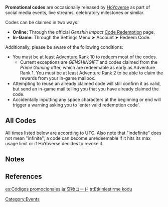 '''Promotional codes''' are occasionally released by [[HoYoverse]] as part of social media events, live streams, celebratory milestones or similar.

Codes can be claimed in two ways:
*'''Online:''' Through the official ''Genshin Impact'' [https://genshin.hoyoverse.com/en/gift Code Redemption] page.
*'''In-Game:''' Through the Settings Menu ➤ Account ➤ Redeem Code.

Additionally, please be aware of the following conditions:
*You must be at least [[Adventure Rank]] 10 to redeem most of the codes.
**Current exceptions are ''GENSHINGIFT'' and codes claimed from the ''Prime Gaming'' offer, which are redeemable as early as Adventure Rank 1. You must be at least Adventure Rank 2 to be able to claim the rewards from your in-game mailbox.
*Attempting to reuse an already claimed code will still confirm it as valid, but send an in-game mail telling you that you have already claimed the code.
*Accidentally inputting any space characters at the beginning or end will trigger a warning asking you to 'enter valid redemption code'.

==All Codes==
All times listed below are according to UTC. Also note that "indefinite" does not mean "infinite"; a code can become unredeemable if it hits its max usage limit or if HoYoverse decides to revoke it.
{{GenshinCodesContainer|1=<!--
To add to this list:
1. Copy the following code:
   {{CodeRow
   |notacode=no
   |code
   |ref=[references]
   |server
   |reward
   |discovery date
   |expiry
   }}
2. Replace "code" with the Genshin code (or the link to where you can get the codes). If what is provided is not a code, add the parameter "notacode=yes" before this. Add references to the |ref= parameter.
3. Replace "server" with NA (America), EU (Europe), SEA (Asia), CN (China), or SAR (TW/HK/Macao). Use 'A' for all servers.
4. Replace "reward" with the appropriate reward templates
5. Replace "discovery date" with the date of discovery
6. Replace "expiry" with the UTC date that the code expires. You can convert to UTC by searching Bing or Google.
7. You can add optional notes by adding to the seventh parameter.
-->
{{CodeRow|LA9C3RHPPHQH|A|{{Item|Primogem|20|x=60}}<br />{{Item|Adventurer's Experience|20|x=5}}|2023-03-01|unknown}}
{{CodeRow|SSRCJ8HSV7UM|A|{{Item|Adventurer's Experience|20|x=10}}<br />{{Item|Mora|20|x=10000}}<br />{{Item|Fine Enhancement Ore|20|x=5}}<br />{{Item|Fisherman's Toast|20|x=5}}<br />{{Item|Goulash|20|x=5}}<br />|2023-03-01|unknown}}
{{CodeRow|DAQS9FPX2U35|A|{{Item|Primogem|20|x=60}}<br />{{Item|Adventurer's Experience|20|x=5}}|2023-01-18|unknown}}
{{CodeRow|notacode=yes|[https://gaming.amazon.com/loot/genshinimpact Prime Gaming]|A||2022-12-14|2023-05-23|8 Drops in total. 2 Codes Each Month.}}
{{CodeRow|GENSHINGIFT|A|{{Item|Primogem|20|x=50}}<br />{{Item|Hero's Wit|20|x=3}}|2020-11-10|indef|Found in ads located on YouTube and similar. Code hit max usage 5 August 2021, but started working again as early as 11 August 2021.}}
{{CodeRow|KARU3RG6NY65|A|{{Item|Primogem|20|x=100}}<br />{{Item|Mystic Enhancement Ore|20|x=10}}|2023-02-17|2023-02-18|3.5 Livestream Codes}}
{{CodeRow|5SRC28YNNYP9|A|{{Item|Primogem|20|x=100}}<br />{{Item|Hero's Wit|20|x=5}}|2023-02-17|2023-02-18|3.5  Livestream Codes}}
{{CodeRow|SB8UJ9H7NH8V|A|{{Item|Primogem|20|x=100}}<br />{{Item|Mora|20|x=50000}}|2023-02-17|2023-02-18|3.5 Livestream Codes}}
{{CodeRow|FTRUFT7AT5SV|A|{{Item|Adventurer's Experience|20|x=10}}<br />{{Item|Mora|20|x=10000}}<br />{{Item|Fine Enhancement Ore|20|x=5}}<br />{{Item|Fried Radish Balls|20|x=5}}<br />{{Item|Satisfying Salad|20|x=5}}|2023-01-18|2023-02-28}}
{{CodeRow|XBRSDNF6BP4R|A|{{Item|Primogem|20|x=60}}<br />{{Item|Adventurer's Experience|20|x=5}}|2022-12-07|2023-02-07}}
{{CodeRow|notacode=yes|[https://act.hoyolab.com/bbs/event/20230111ost/index.html Paimon's Starlight Expedition]|A|{{Item|Primogem|20|x=40}}|2023-01-11|2023-01-18}}
{{CodeRow|2T9AUV3YPV49|A|{{Item|Adventurer's Experience|20|x=10}}<br />{{Item|Mora|20|x=10000}}<br />{{Item|Fine Enhancement Ore|20|x=5}}<br />{{Item|Sweet Madame|20|x=5}}<br />{{Item|Tea Break Pancake|20|x=5}}|2022-12-07|2023-01-17}}
{{CodeRow|NS8TUVJYR4UH|ref=<ref name="2023-01-18">Video: [[:File:Version 3.4 Special Program｜Genshin Impact|Version 3.4 Special Program]]</ref>|A|{{Item|Primogem|20|x=100}}<br />{{Item|Mystic Enhancement Ore|20|x=10}}|2023-01-06|2023-01-07|3.4 Livestream Codes}}
{{CodeRow|NSQTVCKYRMDM|ref=<ref name="2023-01-18" />|A|{{Item|Primogem|20|x=100}}<br />{{Item|Hero's Wit|20|x=5}}|2023-01-06|2023-01-07|3.4 Livestream Codes}}
{{CodeRow|LB8SDUJYQ4V9|ref=<ref name="2023-01-18" />|A|{{Item|Primogem|20|x=100}}<br />{{Item|Mora|20|x=50000}}|2023-01-06|2023-01-07|3.4 Livestream Codes}}
{{CodeRow|notacode=yes|[https://www.amdrewards.com/genshinimpact AMD Rewards]<br />(3.3 Giveaway)|A|{{Item|Primogem|20|x=30}}|2022-12-07|2023-01-07}}
{{CodeRow|NT8SU92DKFRZ|A|{{Item|Primogem|20|x=60}}<br />{{Item|Adventurer's Experience|20|x=5}}|2022-11-02|2022-12-07}}
{{CodeRow|8ARAU6FNBNPV|A|{{Item|Primogem|20|x=100}}<br />{{Item|Mystic Enhancement Ore|20|x=10}}|2022-11-25|2022-11-26|3.3 Livestream Codes}}
{{CodeRow|ET9SUPENB765|ref=<ref name="2022-11-02">Video: [[:File:Version 3.3 Special Program｜Genshin Impact|Version 3.3 Special Program]]</ref>|A|{{Item|Primogem|20|x=100}}<br />{{Item|Mora|20|x=50000}}|2022-11-25|2022-11-26|3.3 Livestream Codes}}
{{CodeRow|NS8BD6EPS77Z|ref=<ref name="2022-11-02" />|A|{{Item|Primogem|20|x=100}}<br />{{Item|Hero's Wit|20|x=5}}|2022-11-25|2022-11-26|3.3 Livestream Codes}}
{{CodeRow|8ARAU6FNBNPV|ref=<ref name="2022-11-02" />|A|{{Item|Primogem|20|x=100}}<br />{{Item|Mystic Enhancement Ore|20|x=10}}|2022-11-25|2022-11-26|3.3 Livestream Codes}}
{{CodeRow|WARBDRR9MCQ9|A|{{Item|Mora|20|x=10000}}<br />{{Item|Adventurer's Experience|20|x=10}}<br />{{Item|Fine Enhancement Ore|20|x=5}}<br />{{Item|Northern Smoked Chicken|20|x=5}}<br />{{Item|Flaming Red Bolognese|20|x=5}}|2022-11-02|2022-11-03}}
{{CodeRow|MA6RPW8GGJAM|A|{{Item|Primogem|20|x=60}}<br />{{Item|Adventurer's Experience|20|x=5}}|2022-09-28|2022-11-02}}
{{CodeRow|GS6RLKGKWUER|ref=<ref name="2022-10-23">Video: [[:File:Version 3.2 Special Program｜Genshin Impact|Version 3.2 Special Program]]</ref>|A|{{Item|Primogem|20|x=100}}<br />{{Item|Mora|20|x=50000}}|2022-10-23|2022-10-24|3.2 Livestream Codes}}
{{CodeRow|KS6QL3YJFCWM|ref=<ref name="2022-10-23" />|A|{{Item|Primogem|20|x=100}}<br />{{Item|Hero's Wit|20|x=5}}|2022-10-23|2022-10-24|3.2 Livestream Codes}}
{{CodeRow|6SP942Z3XVWH|ref=<ref name="2022-10-23" />|A|{{Item|Primogem|20|x=100}}<br />{{Item|Mystic Enhancement Ore|20|x=10}}|2022-10-23|2022-10-24|3.2 Livestream Codes}}
{{CodeRow|6A6VJTWGCPYV|A|{{Item|Primogem|20|x=60}}<br />{{Item|Adventurer's Experience|20|x=5}}|2022-08-24|2022-10-06}}
{{CodeRow|2BP9HY6BYFR5|ref=<ref name="2022-09-16">Video: [[:File:Version 3.1 Special Program｜Genshin Impact|Version 3.1 Special Program]]</ref>|A|{{Item|Primogem|20|x=100}}<br />{{Item|Mora|20|x=50000}}|2022-09-16|2022-09-17|3.1 Livestream Codes}}
{{CodeRow|JT78YH7SGWRZ|ref=<ref name="2022-09-16" />|A|{{Item|Primogem|20|x=100}}<br />{{Item|Hero's Wit|20|x=5}}|2022-09-16|2022-09-17|3.1 Livestream Codes}}
{{CodeRow|3B6RYY7AHX9D|ref=<ref name="2022-09-16" />|A|{{Item|Primogem|20|x=100}}<br />{{Item|Mystic Enhancement Ore|20|x=10}}|2022-09-16|2022-09-17|3.1 Livestream Codes}}
{{CodeRow|XTNDKTEBWA59|A|{{Item|Primogem|20|x=60}}<br />{{Item|Adventurer's Experience|20|x=5}}|2022-07-15|2022-08-22}}
{{CodeRow|KT7DKSFGCRWD|ref=<ref name="2022-08-13">Video: [[:File:Version 3.0 Special Program｜Genshin Impact|Version 3.0 Special Program]]</ref>|A|{{Item|Primogem|20|x=100}}<br />{{Item|Mora|20|x=50000}}|2022-08-13|2022-08-14|3.0 Livestream Codes}}
{{CodeRow|EA7VKTFHU9VR|ref=<ref name="2022-08-13" />|A|{{Item|Primogem|20|x=100}}<br />{{Item|Hero's Wit|20|x=5}}|2022-08-13|2022-08-14|3.0 Livestream Codes}}
{{CodeRow|8ANCKTWYVRD5|ref=<ref name="2022-08-13" />|A|{{Item|Primogem|20|x=100}}<br />{{Item|Mystic Enhancement Ore|20|x=10}}|2022-08-13|2022-08-14|3.0 Livestream Codes}}
{{CodeRow|MTNUJBXDD72R|A|{{Item|Primogem|20|x=60}}<br />{{Item|Adventurer's Experience|20|x=5}}|2022-05-31|2022-07-15}}
{{CodeRow|HA6C2AFBXSZV|ref=<ref name="2022-07-02">Video: [[:File:Version 2.8 Special Program｜Genshin Impact|Version 2.8 Special Program]]</ref>|A|{{Item|Primogem|20|x=100}}<br />{{Item|Mora|20|x=50000}}|2022-07-02|2022-07-03|2.8 Livestream Codes}}
{{CodeRow|WANVJAFAXTER|ref=<ref name="2022-07-02" />|A|{{Item|Primogem|20|x=100}}<br />{{Item|Hero's Wit|20|x=5}}|2022-07-02|2022-07-03|2.8 Livestream Codes}}
{{CodeRow|DTNVKAWBWSF5|ref=<ref name="2022-07-02" />|A|{{Item|Primogem|20|x=100}}<br />{{Item|Mystic Enhancement Ore|20|x=10}}|2022-07-02|2022-07-03|2.8 Livestream Codes}}
{{CodeRow|notacode=yes|[https://store.epicgames.com/en-US/p/genshin-impact--mega-deal-bundle Mega Deal Bundle on Epic Games Store]|ref=<ref name="2022-06-02">Epic Games Store: [https://store.epicgames.com/en-US/news/the-epic-mega-deals-2022 MEGA Deals Week 3]</ref>|A|{{Item|Hero's Wit|20|x=5}}<br />{{Item|Mystic Enhancement Ore|20|x=10}}<br />{{Item|Mora|20|x=80000}}<br />{{Item|Adventurer's Breakfast Sandwich|20|x=5}}|2022-06-02|2022-06-09|Received by e-mail after 'purchase'}}
{{CodeRow|MS7C3SV8DMZH|A|{{Item|Primogem|20|x=60}}<br />{{Item|Adventurer's Experience|20|x=5}}|2022-03-29|2022-05-31}}
{{CodeRow|HSNUKTXCCPWV|ref=<ref name="2022-05-20">Video: [[:File:Version 2.7 Special Program｜Genshin Impact|Version 2.7 Special Program]]</ref>|A|{{Item|Primogem|20|x=100}}<br />{{Item|Mora|20|x=50000}}|2022-05-20|2022-05-21|2.7 Livestream Codes}}
{{CodeRow|DTNUKTWCC6D9|ref=<ref name="2022-05-20" />|A|{{Item|Primogem|20|x=100}}<br />{{Item|Hero's Wit|20|x=5}}|2022-05-20|2022-05-21|2.7 Livestream Codes}}
{{CodeRow|LANVJSFUD6CM|ref=<ref name="2022-05-20" />|A|{{Item|Primogem|20|x=100}}<br />{{Item|Mystic Enhancement Ore|20|x=10}}|2022-05-20|2022-05-21|2.7 Livestream Codes}}
{{CodeRow|notacode=yes|[https://www.hoyolab.com/article/4044697 Paimon Extension on Twitch]|A|{{Item|Primogem|20|x=60}}<br />(See [[Paimon Extension on Twitch]])|2022-03-31|2022-05-10|Players must participate in the mini-game to get promotional code.}}
{{CodeRow|ZSPDKSC3V8V5|A|{{Item|Primogem|20|x=60}}<br />{{Item|Adventurer's Experience|20|x=5}}|2022-02-16|2022-03-29}}
{{CodeRow|AB7CKBVQULE5|ref=<ref name="2022-03-18">Video: [[:File:Version 2.6 Special Program｜Genshin Impact|Version 2.6 Special Program]]</ref>|A|{{Item|Primogem|20|x=100}}<br />{{Item|Mystic Enhancement Ore|20|x=10}}|2022-03-18|2022-03-19|2.6 Livestream Codes}}
{{CodeRow|3TPUKSV8C5X9|ref=<ref name="2022-03-18"/>|A|{{Item|Primogem|20|x=100}}<br />{{Item|Hero's Wit|20|x=5}}|2022-03-18|2022-03-19|2.6 Livestream Codes}}
{{CodeRow|UT7C2TD8C5ZD|ref=<ref name="2022-03-18"/>|A|{{Item|Primogem|20|x=100}}<br />{{Item|Mora|20|x=50000}}|2022-03-18|2022-03-19|2.6 Livestream Codes}}
{{CodeRow|notacode=yes|[[Paimon's Chocolate Factory]]<br />(Web Event)|ref=<ref>Facebook: [https://www.facebook.com/Genshinimpact/posts/1126274411556081 Paimon's Chocolate Factory]</ref>|A|{{Item|Mora|20|x=20000}}<br />{{Item|Hero's Wit|20|x=3}}|2022-02-10|2022-02-25|Must have a Facebook account. Cannot redeem with another code on the same account.}}
{{CodeRow|9BPCJCQGHAWZ|A|{{Item|Primogem|20|x=60}}<br />{{Item|Adventurer's Experience|20|x=5}}|2022-01-05|2022-02-16}}
{{CodeRow|VTPU3CQWYCSD|ref=<ref name="2022-02-04">Video: [[:File:Version 2.5 Special Program｜Genshin Impact|Version 2.5 Special Program]]</ref>|A|{{Item|Primogem|20|x=100}}<br />{{Item|Mystic Enhancement Ore|20|x=10}}|2022-02-04|2022-02-05|2.5 Livestream Codes}}
{{CodeRow|AB7VJC9EGDAZ|ref=<ref name="2022-02-04"/>|A|{{Item|Primogem|20|x=100}}<br />{{Item|Hero's Wit|20|x=5}}|2022-02-04|2022-02-05|2.5 Livestream Codes}}
{{CodeRow|WT7D3CQEHVBM|ref=<ref name="2022-02-04"/>|A|{{Item|Primogem|20|x=100}}<br />{{Item|Mora|20|x=50000}}|2022-02-04|2022-02-05|2.5 Livestream Codes}}
{{CodeRow|FANRONGCHANGSHENG|ref=<ref name="2022 CNY" group="Note">CNY 2022 Celebration Code shared via Reddit and HoYoLab</ref>|A|{{Item|Mora|20|x=18000}}<br />{{Item|Adventurer's Experience|20|x=8}}<br />{{Item|Fine Enhancement Ore|20|x=10}}|2022-01-24|2022-01-30}}
{{CodeRow|ETNU2DN5NZRR|A|{{Item|Primogem|20|x=60}}<br />{{Item|Adventurer's Experience|20|x=4}}|2021-11-25|2022-01-05}}
{{CodeRow|notacode=yes|[https://games.crucial.com/promotions/2077059945/genshin-impact-v23-50-primogems-giveaway CrucialGames]<br />(2.3 Giveaway)|A|{{Item|Primogem|20|x=50}}|2021-12-22|2022-01-05|Cannot redeem with another v2.3 code on the same account.}}
{{CodeRow|notacode=yes|[https://gaming.amazon.com/loot/genshinimpact Prime Gaming]|A|See [[Prime Gaming/2021-07-26|Prime Gaming]]|2021-07-26|2022-01-05|8 Drops in total. 2 Codes Each Month.}}
{{CodeRow|5SPDKV8ZHBFV|ref=<ref name="2021-12-26">Video: [[:File:Version 2.4 Special Program｜Genshin Impact|Version 2.4 Special Program]]</ref>|A|{{Item|Primogem|20|x=100}}<br />{{Item|Mora|20|x=50000}}|2021-12-26|2021-12-27|2.4 Livestream Codes}}
{{CodeRow|PSNVJURZZSD9|ref=<ref name="2021-12-26"/>|A|{{Item|Primogem|20|x=100}}<br />{{Item|Hero's Wit|20|x=5}}|2021-12-26|2021-12-27|2.4 Livestream Codes}}
{{CodeRow|SA7V2DRZGAU5|ref=<ref name="2021-12-26"/>|A|{{Item|Primogem|20|x=100}}<br />{{Item|Mystic Enhancement Ore|20|x=10}}|2021-12-26|2021-12-27|2.4 Livestream Codes}}
{{CodeRow|notacode=yes|[https://games.steelseries.com/giveaway/628811152/genshin-impact-v23-50-primogems-giveaway Steelseries]<br />(2.3 Giveaway)|A|{{Item|Primogem|20|x=50}}|2021-11-27|2021-11-29|Cannot redeem with another v2.3 code on the same account.}}
{{CodeRow|BSPD3ZRXU985|A|{{Item|Primogem|20|x=60}}<br />{{Item|Mora|20|x=10,000}}|2021-10-13|2021-11-24}}
{{CodeRow|KB6DKDNM7H49|ref=<ref name="2021-11-12">Video: [[:File:Version 2.3 Special Program｜Genshin Impact|Version 2.3 Special Program]]</ref>|A|{{Item|Primogem|20|x=100}}<br />{{Item|Mora|20|x=50000}}|2021-11-12|2021-11-13|2.3 Livestream Codes}}
{{CodeRow|BSNDJC747Z7D|ref=<ref name="2021-11-12"/>|A|{{Item|Primogem|20|x=100}}<br />{{Item|Hero's Wit|20|x=5}}|2021-11-12|2021-11-13|2.3 Livestream Codes}}
{{CodeRow|AS7CJDP4NG7H|ref=<ref name="2021-11-12"/>|A|{{Item|Primogem|20|x=100}}<br />{{Item|Mystic Enhancement Ore|20|x=10}}|2021-11-12|2021-11-13|2.3 Livestream Codes}}
{{CodeRow|notacode=yes|[https://games.crucial.com/promotions/1545757312/genshin-impact-anniversary-celebration-50-primogems-key-giveaway-v21 CrucialGames]<br />(2.1 Giveaway)|A|{{Item|Primogem|20|x=50}}|2021-09-24|2021-10-13|Cannot redeem with another v2.1 code like Steelseries, Alienware or Intel on the same account.}}
{{CodeRow|BSNUJGQFUTPM|ref=<ref name="2021-10-03">Video: [[:File:Version 2.2 Special Program｜Genshin Impact|Version 2.2 Special Program]]</ref>|A|{{Item|Primogem|20|x=100}}<br />{{Item|Mora|20|x=50000}}|2021-10-03|2021-10-04|2.2 Livestream Codes}}
{{CodeRow|NB6VKHQWVANZ|ref=<ref name="2021-10-03"/>|A|{{Item|Primogem|20|x=100}}<br />{{Item|Hero's Wit|20|x=5}}|2021-10-03|2021-10-04|2.2 Livestream Codes}}
{{CodeRow|LBNDKG8XDTND|ref=<ref name="2021-10-03"/>|A|{{Item|Primogem|20|x=100}}<br />{{Item|Mystic Enhancement Ore|20|x=10}}|2021-10-03|2021-10-04|2.2 Livestream Codes}}
{{CodeRow|notacode=yes|[https://na.alienwarearena.com/ucf/show/2157343/boards/contest-and-giveaways-global/Giveaway/genshin-impact-anniversary-celebration-50-primogems-key-giveaway-v2-1 Alienware]<br />(2.1 Giveaway)|A|{{Item|Primogem|20|x=50}}|2021-09-20|2021-10-03|Cannot redeem with another v2.1 code like Steelseries, Crucial or Intel on the same account.}}
{{CodeRow|notacode=yes|[https://games.steelseries.com/giveaway/80692181/genshin-impact-v21-50-primogems-giveaway Steelseries]<br />(2.1 Giveaway)|A|{{Item|Primogem|20|x=50}}|2021-09-20|2021-09-27|Cannot redeem with another v2.1 code like Alienware, Crucial or Intel on the same account.}}
{{CodeRow|notacode=yes|[https://game.intel.com/ww/giveaways/genshin-impact-v21-50-primogems-giveaway Intel gaming access] (2.1 Giveaway)|A|{{Item|Primogem|20|x=50}}|2021-09-24|2021-09-24|Cannot redeem with another v2.1 code like Steelseries, Crucial or Alienware on the same account.}}
{{CodeRow|notacode=yes|[https://www.hoyolab.com/article/591256 Paimon Extension on Twitch]|A|{{Item|Primogem|20|x=60}}<br />(See [[Paimon Extension on Twitch]])|2021-07-23|2021-08-31|A stream with this extension on must reach 2,020,928 likes or more to get promotional codes.}}
{{CodeRow|NTPVU7JTJYPD|ref=<ref name="2021-08-20">Video: [[:File:Version 2.1 Special Program Preview ｜ Genshin Impact|Version 2.1 Special Program]]</ref>|A|{{Item|Primogem|20|x=100}}<br />{{Item|Mora|20|x=50,000}}|2021-08-20|2021-08-21|2.1 Livestream Codes}}
{{CodeRow|CB7UU6KT2H59|ref=<ref name="2021-08-20"/>|A|{{Item|Primogem|20|x=100}}<br />{{Item|Hero's Wit|20|x=5}}|2021-08-20|2021-08-21|2.1 Livestream Codes}}
{{CodeRow|DSPVUN2BKH5M|ref=<ref name="2021-08-20"/>|A|{{Item|Primogem|20|x=100}}<br />{{Item|Mystic Enhancement Ore|20|x=10}}|2021-08-20|2021-08-21|2.1 Livestream Codes}}
{{CodeRow|notacode=yes|[https://games.crucial.com/promotions/2140546853/genshin-impact-50-primogems-v16-giveaway CrucialGames]<br />(1.6 Giveaway)|A|{{Item|Primogem|20|x=50}}|2021-07-12|2021-07-25|Cannot redeem with another v1.6 code like Steelseries on the same account.}}
{{CodeRow|notacode=yes|[https://games.steelseries.com/giveaway/1746958926/genshin-impact-v16-50-primogems-giveaway Steelseries]<br />(1.6 Giveaway)|A|{{Item|Primogem|20|x=50}}|2021-06-25|2021-07-21|Cannot redeem with another v1.6 code like Crucial on the same account.}}
{{CodeRow|GENSHINGALAXY|A|{{Item|Mora|20|x=10,000}}<br />{{Item|Mondstadt Hash Brown|20|x=3}}<br />{{Item|Adventurer's Experience|20|x=10}}<br />{{Item|Northern Smoked Chicken|20|x=3}}<br />{{Item|Fine Enhancement Ore|20|x=5}}|2021-06-08|2021-07-21}}
{{CodeRow|GENSHINEPIC|ref=<ref name="GI Epic Games">Twitter: [https://twitter.com/EpicGames/status/1400105162090323970 Epic Games Announcement]</ref>|A|{{Item|Mora|20|x=10,000}}<br />{{Item|Squirrel Fish|20|x=3}}<br />{{Item|Northern Apple Stew|20|x=3}}<br />{{Item|Adventurer's Experience|20|x=10}}<br />{{Item|Fine Enhancement Ore|20|x=5}}|2021-06-08|2021-07-21}}
{{CodeRow|LS6T4L9ZZ7TH|ref=<ref name="2021-07-09">Video: [[:File:Version 2.0 Special Program｜Genshin Impact|Version 2.0 Special Program]]</ref>|A|{{Item|Primogem|20|x=100}}<br />{{Item|Mora|20|x=50,000}}|2021-07-09|2021-07-10|2.0 Livestream Codes}}
{{CodeRow|GBNA9J5H9Y4H|ref=<ref name="2021-07-09"/>|A|{{Item|Primogem|20|x=100}}<br />{{Item|Hero's Wit|20|x=5}}|2021-07-09|2021-07-10|2.0 Livestream Codes}}
{{CodeRow|AS6BQKLY9GLD|ref=<ref name="2021-07-09"/>|A|{{Item|Primogem|20|x=100}}<br />{{Item|Mystic Enhancement Ore|20|x=10}}|2021-07-09|2021-07-10|2.0 Livestream Codes}}
{{CodeRow|SBNBUK67M37Z|A|{{Item|Primogem|20|x=30}}<br />{{Item|Adventurer's Experience|20|x=5}}|2021-03-19|exp}}
{{CodeRow|GS6ACJ775KNV|ref=<ref>YouTube: [https://youtu.be/QIjASllDEu0 Game Theory: The Hero That BROKE Genshin Impact!]</ref>|A|{{Item|Primogem|20|x=60}}<br />{{Item|Mora|20|x=10,000}}|2021-03-18|2021-06-09}}
{{CodeRow|UTNBBGSZ3NQM|ref=<ref name="2021-05-28">Video: [[:File:Version 1.6 Special Program｜Genshin Impact|Version 1.6 Special Program]]</ref>|A|{{Item|Primogem|20|x=100}}<br />{{Item|Mora|20|x=50,000}}|2021-05-28|2021-05-29|1.6 Livestream Codes}}
{{CodeRow|8A6ABHTH2N9Z|ref=<ref name="2021-05-28"/>|A|{{Item|Primogem|20|x=100}}<br />{{Item|Hero's Wit|20|x=5}}|2021-05-28|2021-05-29|1.6 Livestream Codes}}
{{CodeRow|WTNTBYSZJNRD|ref=<ref name="2021-05-28"/>|A|{{Item|Primogem|20|x=100}}<br />{{Item|Mystic Enhancement Ore|20|x=10}}|2021-05-28|2021-05-29|1.6 Livestream Codes}}
{{CodeRow|FS6SU367M279|ref=<ref name="2021-04-16">Video: [[:File:Version 1.5 Special Program｜Genshin Impact|Version 1.5 Special Program]]</ref>|A|{{Item|Primogem|20|x=100}}<br />{{Item|Mystic Enhancement Ore|20|x=10}}|2021-04-16|2021-04-17|1.5 Livestream Codes}}
{{CodeRow|4BNSD3675J8D|ref=<ref name="2021-04-16"/>|A|{{Item|Primogem|20|x=100}}<br />{{Item|Hero's Wit|20|x=5}}|2021-04-16|2021-04-17|1.5 Livestream Codes}}
{{CodeRow|ATPTUJPP53QH|ref=<ref name="2021-04-16"/>|A|{{Item|Primogem|20|x=100}}<br />{{Item|Mora|20|x=50,000}}|2021-04-16|2021-04-17|1.5 Livestream Codes}}
{{CodeRow|2T7E9CPA7YJE|ref=<ref name="2021-04-16 (CN)">Bilibili: [https://www.bilibili.com/video/BV17y4y147fa Version 1.5 Chinese Special Program]</ref>|CN|{{Item|Primogem|20|x=100}}<br />{{Item|Mystic Enhancement Ore|20|x=10}}|2021-04-16|2021-04-17|1.5 CN Codes}}
{{CodeRow|EBPWQU6SNZ22|ref=<ref name="2021-04-16 (CN)"/>|CN|{{Item|Primogem|20|x=100}}<br />{{Item|Hero's Wit|20|x=5}}|2021-04-16|2021-04-17|1.5 CN Codes}}
{{CodeRow|CBNXRD6S7H3N|ref=<ref name="2021-04-16 (CN)"/>|CN|{{Item|Primogem|20|x=100}}<br />{{Item|Mora|20|x=50,000}}|2021-04-16|2021-04-17|1.5 CN Codes}}
{{CodeRow|TT7BVJNPL249|ref=<ref>Twitter: [https://twitter.com/GenshinImpact/status/1374216838016536576 WindblumeSnapshots photography event]</ref>|A|{{Item|Primogem|20|x=60}}|2021-03-22|2021-03-31}}
{{CodeRow|PSNTC8FEQK4D|ref=<ref name="2021-03-06">Video: [[:File:Version 1.4 Special Program｜Genshin Impact|Version 1.4 Special Program]]</ref>|A|{{Item|Primogem|20|x=100}}<br />{{Item|Mora|20|x=50,000}}|2021-03-06|2021-03-07|1.4 Livestream Codes}}
{{CodeRow|ET7ADQFF8KJR|ref=<ref name="2021-03-06"/>|A|{{Item|Primogem|20|x=100}}<br />{{Item|Hero's Wit|20|x=5}}|2021-03-06|2021-03-07|1.4 Livestream Codes}}
{{CodeRow|KTNSCQWW922M|ref=<ref name="2021-03-06"/>|A|{{Item|Primogem|20|x=100}}<br />{{Item|Mystic Enhancement Ore|20|x=10}}|2021-03-06|2021-03-07|1.4 Livestream Codes}}
{{CodeRow|jsSK8n23jzR|ref=<ref name="2021-01-22">Video: [[:File:Version 1.3 Special Program｜Genshin Impact|Version 1.3 Special Program]]</ref>|A|{{Item|Primogem|20|x=100}}<br />{{Item|Mystic Enhancement Ore|20|x=10}}|2021-01-22|2021-01-23|1.3 Livestream Codes}}
{{CodeRow|dU2mhjQL1ZT|ref=<ref name="2021-01-22"/>|A|{{Item|Primogem|20|x=100}}<br />{{Item|Hero's Wit|20|x=5}}|2021-01-22|2021-01-23|1.3 Livestream Codes}}
{{CodeRow|nBEm3myAL2b|ref=<ref name="2021-01-22"/>|A|{{Item|Primogem|20|x=100}}<br />{{Item|Mora|20|x=10,000}}|2021-01-22|2021-01-23|1.3 Livestream Codes}}
{{CodeRow|153YuSaenh|A|{{Item|Primogem|20|x=30}}<br />{{Item|Adventurer's Experience|20|x=5}}|2021-01-12|exp}}
{{CodeRow|CUUPMBJSVD|ref=<ref>HoYoLAB: [https://www.hoyolab.com/article/130659 Paimon's Trivia Quiz]</ref>|A|{{Item|Primogem|20|x=50}}|2021-01-08|2021-01-26}}
{{CodeRow|GSIMPTQ125|A|{{Item|Primogem|20|x=60}}<br />{{Item|Mora|20|x=10,000}}|2020-12-23|exp}}
{{CodeRow|G3tQq6TOqmE|ref=<ref name="2020-12-11">Video: [[:File:Version 1.2 Special Program｜Genshin Impact|Version 1.2 Special Program]]</ref>|A|{{Item|Primogem|20|x=100}}<br />{{Item|Hero's Wit|20|x=5}}|2020-12-11|2020-12-12|1.2 Livestream Codes<br />Code hit max usage 2 hours after release.}}
{{CodeRow|5KVeIbSxDUU|ref=<ref name="2020-12-11"/>|A|{{Item|Primogem|20|x=100}}<br />{{Item|Mystic Enhancement Ore|20|x=10}}|2020-12-11|2020-12-12|1.2 Livestream Codes<br />Code hit max usage 2 hours after release.}}
{{CodeRow|eATDgIXLD56|ref=<ref name="2020-12-11"/>|A|{{Item|Primogem|20|x=100}}<br />{{Item|Mora|20|x=50,000}}|2020-12-11|2020-12-12|1.2 Livestream Codes<br />Code hit max usage 2 hours after release.}}
{{CodeRow|GOLNXLAKC58|ref=<ref>HoYoverse News: [https://genshin.hoyoverse.com/en/news/detail/6836 "Adventurers, Assemble" Event Last Chance Reminder]</ref>|A|{{Item|Primogem|20|x=50}}|2020-11-20|2020-11-30|Code hit max usage Nov 21st}}
{{CodeRow|GENSHIN1111|ref=<ref group="Note">Code was found early before [[Version 1.1]] on November 11st.</ref>|A|{{Item|Primogem|20|x=60}}<br />{{Item|Mora|20|x=10,000}}|2020-11-09|2020-11-20|Code hit max usage}}
{{CodeRow|GenshinZHB30|A|{{Item|Primogem|20|x=160}}|2020-10-30|2020-10-31|Code located in promotional stream}}
{{CodeRow|GENSHINMHY0M|NA|{{Item|Primogem|20|x=30}}|2020-10-14|2020-10-21}}
{{CodeRow|GENSHINMHY0I|SEA|{{Item|Primogem|20|x=30}}|2020-10-14|2020-10-21}}
{{CodeRow|GENSHINMHY0O|EU|{{Item|Primogem|20|x=30}}|2020-10-14|2020-10-21}}
{{CodeRow|GENSHIN1006A|NA|{{Item|Primogem|20|x=30}}<br />{{Item|Adventurer's Experience|20|x=5}}|2020-10-05|2020-10-13}}
{{CodeRow|GENSHIN1006S|SEA|{{Item|Primogem|20|x=30}}<br />{{Item|Adventurer's Experience|20|x=5}}|2020-10-05|2020-10-13}}
{{CodeRow|GENSHIN1006U|EU|{{Item|Primogem|20|x=30}}<br />{{Item|Adventurer's Experience|20|x=5}}|2020-10-05|2020-10-13}}
{{CodeRow|GENSHIN0928N|NA|{{Item|Primogem|20|x=60}}<br />{{Item|Mora|20|x=10,000}}|2020-09-30|2020-10-07}}
{{CodeRow|GENSHIN0928E|SEA|{{Item|Primogem|20|x=60}}<br />{{Item|Mora|20|x=10,000}}|2020-09-30|2020-10-07}}
{{CodeRow|GENSHIN0928A|EU|{{Item|Primogem|20|x=60}}<br />{{Item|Mora|20|x=10,000}}|2020-09-30|2020-10-07}}
}}

==Notes==
{{Reflist|note=1}}

==References==
{{Reflist}}
[[Category:Events]]

[[es:Códigos promocionales]]
[[ja:交換コード]]
[[tr:Etkinleştirme kodu]]
